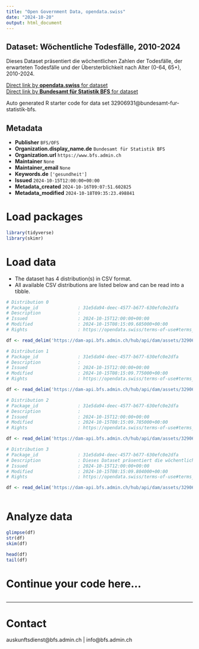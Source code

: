 ```yaml
---
title: "Open Government Data, opendata.swiss"
date: "2024-10-20"
output: html_document
---
```


## Dataset: Wöchentliche Todesfälle, 2010-2024

Dieses Dataset präsentiert die wöchentlichen Zahlen der Todesfälle, der erwarteten Todesfälle und der Übersterblichkeit nach Alter (0-64, 65+), 2010-2024.

[Direct link by **opendata.swiss** for dataset](https://opendata.swiss/de/dataset/wochentliche-todesfalle-2010-20241)<br>
[Direct link by **Bundesamt für Statistik BFS** for dataset](https://www.bfs.admin.ch/asset/de/ts-d-14.03.04.03-wr)

Auto generated R starter code for data set 32906931@bundesamt-fur-statistik-bfs.

## Metadata

- **Publisher** `BFS/OFS`
- **Organization.display_name.de** `Bundesamt für Statistik BFS`
- **Organization.url** `https://www.bfs.admin.ch`
- **Maintainer** `None`
- **Maintainer_email** `None`
- **Keywords.de** `['gesundheit']`
- **Issued** `2024-10-15T12:00:00+00:00`
- **Metadata_created** `2024-10-16T09:07:51.602825`
- **Metadata_modified** `2024-10-18T09:35:23.498841`


# Load packages

```r

library(tidyverse)
library(skimr)

```

# Load data

-   The dataset has 4 distribution(s) in CSV format.
-   All available CSV distributions are listed below and can be read into a tibble.

```r

# Distribution 0
# Package_id               : 31e5da94-deec-4577-b677-630efc0e2dfa
# Description              : 
# Issued                   : 2024-10-15T12:00:00+00:00
# Modified                 : 2024-10-15T08:15:09.685000+00:00
# Rights                   : https://opendata.swiss/terms-of-use#terms_by_ask

df <- read_delim('https://dam-api.bfs.admin.ch/hub/api/dam/assets/32906947/master')

# Distribution 1
# Package_id               : 31e5da94-deec-4577-b677-630efc0e2dfa
# Description              : 
# Issued                   : 2024-10-15T12:00:00+00:00
# Modified                 : 2024-10-15T08:15:09.775000+00:00
# Rights                   : https://opendata.swiss/terms-of-use#terms_by_ask

df <- read_delim('https://dam-api.bfs.admin.ch/hub/api/dam/assets/32906955/master')

# Distribution 2
# Package_id               : 31e5da94-deec-4577-b677-630efc0e2dfa
# Description              : 
# Issued                   : 2024-10-15T12:00:00+00:00
# Modified                 : 2024-10-15T08:15:09.785000+00:00
# Rights                   : https://opendata.swiss/terms-of-use#terms_by_ask

df <- read_delim('https://dam-api.bfs.admin.ch/hub/api/dam/assets/32906951/master')

# Distribution 3
# Package_id               : 31e5da94-deec-4577-b677-630efc0e2dfa
# Description              : Dieses Dataset präsentiert die wöchentlichen Zahlen der Todesfälle, der erwarteten Todesfälle und der Übersterblichkeit nach Alter (0-64, 65+), 2010-2024.
# Issued                   : 2024-10-15T12:00:00+00:00
# Modified                 : 2024-10-15T08:15:09.804000+00:00
# Rights                   : https://opendata.swiss/terms-of-use#terms_by_ask

df <- read_delim('https://dam-api.bfs.admin.ch/hub/api/dam/assets/32906940/master')



```

# Analyze data

```r

glimpse(df)
str(df)
skim(df)

head(df)
tail(df)

```

# Continue your code here...

```r

```

------------------------------------------------------------------------

# Contact

auskunftsdienst@bfs.admin.ch | info@bfs.admin.ch
